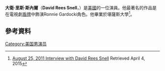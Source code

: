 {{Infobox person
| name = David Rees Snell
| image = David Rees Snell.jpg
| imagesize = 
| caption = 
| birth_date = {{Birth date and age|1966|08|20|mf=y}}
| birth_place = 美國[[堪薩斯州|堪薩斯州]][[威奇托|威奇托]]
| spouse = Melanie Myers
| occupation = 演員
| years_active = 
}}
'''大衛·里斯·斯內爾'''（'''David Rees Snell'''，{{bd|1966年|8月30日}}）是[[美國|美國]]的一位演員。他最著名的作品是在電視劇[[盾牌_(電視劇)|盾牌]]中飾演Ronnie Gardocki角色。他畢業於堪薩斯大學<ref>[http://jenkleinbooks.com/2011/08/25/snellinterview/ August 25, 2011 Interview with David Rees Snell] {{Wayback|url=http://jenkleinbooks.com/2011/08/25/snellinterview/ |date=20150406061326 }} Retrieved April 4, 2015</ref>。
==參考資料==
{{Reflist}}
{{IMDb name|0811027}}
[[Category:美国男演员|Category:美国男演员]]